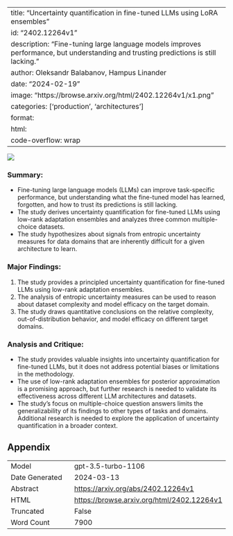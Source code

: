 
---
title: "Uncertainty quantification in fine-tuned LLMs using LoRA ensembles"
id: "2402.12264v1"
description: "Fine-tuning large language models improves performance, but understanding and trusting predictions is still lacking."
author: Oleksandr Balabanov, Hampus Linander
date: "2024-02-19"
image: "https://browse.arxiv.org/html/2402.12264v1/x1.png"
categories: ['production', 'architectures']
format:
  html:
    code-overflow: wrap
---

![](https://browse.arxiv.org/html/2402.12264v1/x1.png)

### **Summary:**
- Fine-tuning large language models (LLMs) can improve task-specific performance, but understanding what the fine-tuned model has learned, forgotten, and how to trust its predictions is still lacking.
- The study derives uncertainty quantification for fine-tuned LLMs using low-rank adaptation ensembles and analyzes three common multiple-choice datasets.
- The study hypothesizes about signals from entropic uncertainty measures for data domains that are inherently difficult for a given architecture to learn.

### Major Findings:
1. The study provides a principled uncertainty quantification for fine-tuned LLMs using low-rank adaptation ensembles.
2. The analysis of entropic uncertainty measures can be used to reason about dataset complexity and model efficacy on the target domain.
3. The study draws quantitative conclusions on the relative complexity, out-of-distribution behavior, and model efficacy on different target domains.

### Analysis and Critique:
- The study provides valuable insights into uncertainty quantification for fine-tuned LLMs, but it does not address potential biases or limitations in the methodology.
- The use of low-rank adaptation ensembles for posterior approximation is a promising approach, but further research is needed to validate its effectiveness across different LLM architectures and datasets.
- The study's focus on multiple-choice question answers limits the generalizability of its findings to other types of tasks and domains. Additional research is needed to explore the application of uncertainty quantification in a broader context.

## Appendix

|          |          |
|----------|----------|
| Model     | gpt-3.5-turbo-1106       |
| Date Generated     | 2024-03-13       |
| Abstract | [https://arxiv.org/abs/2402.12264v1](https://arxiv.org/abs/2402.12264v1)        |
| HTML     | [https://browse.arxiv.org/html/2402.12264v1](https://browse.arxiv.org/html/2402.12264v1)       |
| Truncated       | False       |
| Word Count       | 7900       |